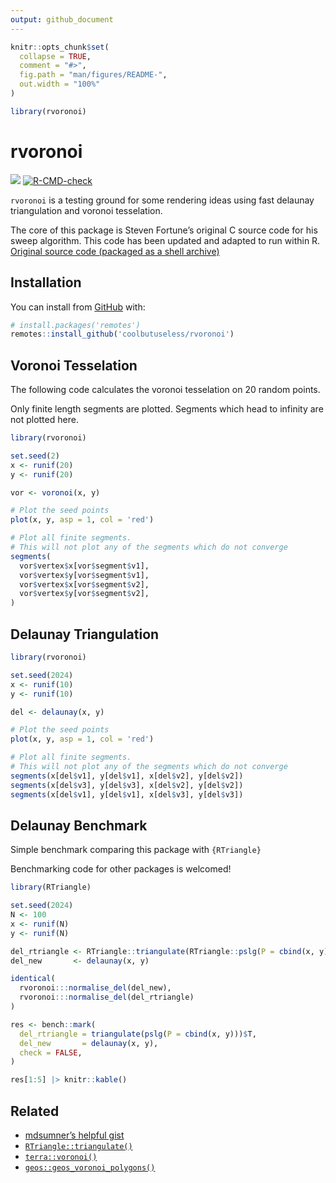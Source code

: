 ```yaml
---
output: github_document
---
```


<!-- README.md is generated from README.Rmd. Please edit that file -->

```r
knitr::opts_chunk$set(
  collapse = TRUE,
  comment = "#>",
  fig.path = "man/figures/README-",
  out.width = "100%"
)

library(rvoronoi)
```

# rvoronoi

<!-- badges: start -->
![](https://img.shields.io/badge/cool-useless-green.svg)
[![R-CMD-check](https://github.com/coolbutuseless/voronoi-dev/actions/workflows/R-CMD-check.yaml/badge.svg)](https://github.com/coolbutuseless/voronoi-dev/actions/workflows/R-CMD-check.yaml)
<!-- badges: end -->

`rvoronoi` is a testing ground for some rendering ideas using fast delaunay triangulation
and voronoi tesselation.

The core of this package is Steven Fortune's original C source code for his
sweep algorithm.   This code has been updated and adapted to run within R.
[Original source code (packaged as a shell archive)](https://netlib.sandia.gov/voronoi/sweep2)

## Installation

You can install from [GitHub](https://github.com/coolbutuseless/rvoronoi) with:

``` r
# install.packages('remotes')
remotes::install_github('coolbutuseless/rvoronoi')
```


## Voronoi Tesselation

The following code calculates the voronoi tesselation on 20 random points.

Only finite length segments are plotted.  Segments which head to infinity 
are not plotted here.

```r
library(rvoronoi)

set.seed(2)
x <- runif(20)
y <- runif(20)

vor <- voronoi(x, y) 

# Plot the seed points
plot(x, y, asp = 1, col = 'red')

# Plot all finite segments.  
# This will not plot any of the segments which do not converge
segments(
  vor$vertex$x[vor$segment$v1],
  vor$vertex$y[vor$segment$v1],
  vor$vertex$x[vor$segment$v2],
  vor$vertex$y[vor$segment$v2],
)
```


## Delaunay Triangulation

```r
library(rvoronoi)

set.seed(2024)
x <- runif(10)
y <- runif(10)

del <- delaunay(x, y) 

# Plot the seed points
plot(x, y, asp = 1, col = 'red')

# Plot all finite segments.  
# This will not plot any of the segments which do not converge
segments(x[del$v1], y[del$v1], x[del$v2], y[del$v2])
segments(x[del$v3], y[del$v3], x[del$v2], y[del$v2])
segments(x[del$v1], y[del$v1], x[del$v3], y[del$v3])
```


## Delaunay Benchmark

Simple benchmark comparing this package with `{RTriangle}`

Benchmarking code for other packages is welcomed!

```r
library(RTriangle)

set.seed(2024)
N <- 100
x <- runif(N)
y <- runif(N)

del_rtriangle <- RTriangle::triangulate(RTriangle::pslg(P = cbind(x, y)))$T
del_new       <- delaunay(x, y)

identical(
  rvoronoi:::normalise_del(del_new),
  rvoronoi:::normalise_del(del_rtriangle)
)
```


```r
res <- bench::mark(
  del_rtriangle = triangulate(pslg(P = cbind(x, y)))$T,
  del_new       = delaunay(x, y),
  check = FALSE,
) 

res[1:5] |> knitr::kable()
```




## Related 

* [mdsumner's helpful gist](https://gist.github.com/mdsumner/8db5ac01e47fa86f10e7ebc372e0ebda?permalink_comment_id=5171205)
* [`RTriangle::triangulate()`]()
* [`terra::voronoi()`](https://rspatial.github.io/terra/reference/voronoi.html)
* [`geos::geos_voronoi_polygons()`]()

